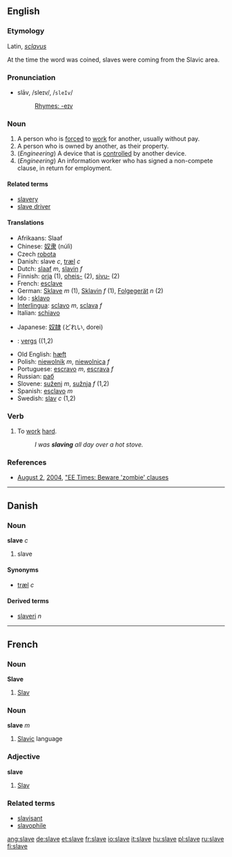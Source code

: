 ==English==
===Etymology===
Latin, ''[[sclavus]]''

At the time the word was coined, slaves were coming from the Slavic area.

===Pronunciation===
*slāv, /sleɪv/, /<tt>sleIv</tt>/
*:[[Rhymes:English:-eɪv|Rhymes: -eɪv]]

===Noun===
{{en-noun|slave|slaves}}

# A person who is [[forc]]ed to [[work]] for another, usually without pay.
# A person who is owned by another, as their property.
# (''Engineering'') A device that is [[control]]led by another device.
# (''Engineering'') An information worker who has signed a non-compete clause, in return for employment.

====Related terms====
*[[slavery]]
*[[slave driver]]

====Translations====
{{top}}
*Afrikaans: Slaaf
*Chinese: [[奴隶]] (núlì)
*Czech [[robota]]
*Danish: slave ''c'', [[træl]] ''c''
*Dutch: [[slaaf]] ''m'', [[slavin]] ''f''
*Finnish: [[orja]] (1), [[oheis-]] (2), [[sivu-]] (2)
*French: [[esclave]]
*German: [[Sklave]] ''m'' (1), [[Sklavin]] ''f'' (1), [[Folgegerät]] ''n'' (2)
*Ido : [[sklavo]]
*[[Interlingua]]: [[sclavo]] ''m'', [[sclava]] ''f''
*Italian: [[schiavo]]
{{mid}}
*Japanese: [[奴隷]] (どれい, dorei)
*{{lv}}: [[vergs]] {{m}} ((1,2)
*Old English: [[hæft]]
*Polish: [[niewolnik]] ''m'', [[niewolnica]] ''f''
*Portuguese: [[escravo]] ''m'', [[escrava]] ''f''
*Russian: [[раб]]
*Slovene: [[suženj]] ''m'', [[sužnja]] ''f'' (1,2)
*Spanish: [[esclavo]] ''m''
*Swedish: [[slav]] ''c'' (1,2)
{{bottom}}

===Verb===
{{en-verb|slave|slaves|slaved|slaving}}
#{{intransitive}} To [[work]] [[hard]].
#:''I was '''slaving''' all day over a hot stove.''

===References===
* [[August 2]], [[2004]], [http://www.eet.com/issue/fp/showArticle.jhtml?articleId=26100928 "EE Times: Beware 'zombie' clauses]

----

==Danish==
===Noun===
'''slave''' ''c''

# slave

====Synonyms====
*[[træl]] ''c''

====Derived terms====
*[[slaveri]] ''n''

----

==French==
===Noun===
'''Slave'''

# [[Slav]]

===Noun===
'''slave''' ''m''

# [[Slavic]] language

===Adjective===
'''slave'''

# [[Slav]]

===Related terms===
*[[slavisant]]
*[[slavophile]]

[[ang:slave]]
[[de:slave]]
[[et:slave]]
[[fr:slave]]
[[io:slave]]
[[it:slave]]
[[hu:slave]]
[[pl:slave]]
[[ru:slave]]
[[fi:slave]]